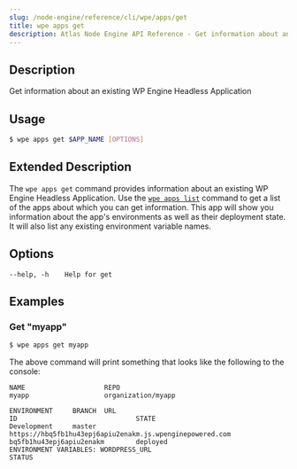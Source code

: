```yaml
---
slug: /node-engine/reference/cli/wpe/apps/get
title: wpe apps get
description: Atlas Node Engine API Reference - Get information about an existing WP Engine Headless Application
---
```


## Description

Get information about an existing WP Engine Headless Application

## Usage

```bash
$ wpe apps get $APP_NAME [OPTIONS]
```

## Extended Description

The `wpe apps get` command provides information about an existing WP Engine Headless Application. Use the [`wpe apps list`](./list) command to get a list of the apps about which you can get information. This app will show you information about the app's environments as well as their deployment state. It will also list any existing environment variable names.

## Options

```
--help, -h    Help for get
```

## Examples

### Get "myapp"

```bash
$ wpe apps get myapp
```

The above command will print something that looks like the following to the console:

```text
NAME                    REPO
myapp                   organization/myapp

ENVIRONMENT     BRANCH  URL                                                             ID                              STATE
Development     master  https://hbq5fb1hu43epj6apiu2enakm.js.wpenginepowered.com        bq5fb1hu43epj6apiu2enakm        deployed
ENVIRONMENT VARIABLES: WORDPRESS_URL
STATUS
```
